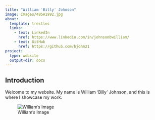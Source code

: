 ```yaml
---
title: "William 'Billy' Johnson"
image: Images/485A1992.jpg
about:
  template: trestles
  links: 
    - text: LinkedIn
      href: https://www.linkedin.com/in/johnsonbwilliam/
    - text: GitHub
      href: https://github.com/bjohn21
project:
  type: website
  output-dir: docs
---
```


## Introduction

Welcome to my website. My name is William 'Billy' Johnson, and this is where I showcase my work.

![William's Image](Images/485A1992.jpg)

